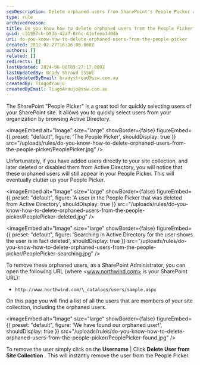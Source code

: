 ```yaml
---
seoDescription: Delete orphaned users from SharePoint's People Picker and keep your site organized with a simple URL and a few clicks.
type: rule
archivedreason:
title: Do you know how to delete orphaned users from the People Picker?
guid: c31997cb-b93b-42a7-8c6c-41efeea1d0db
uri: do-you-know-how-to-delete-orphaned-users-from-the-people-picker
created: 2012-02-27T16:26:00.000Z
authors: []
related: []
redirects: []
lastUpdated: 2024-06-08T03:27:17.000Z
lastUpdatedBy: Brady Stroud [SSW]
lastUpdatedByEmail: bradystroud@ssw.com.au
createdBy: TiagoAraujo
createdByEmail: TiagoAraujo@ssw.com.au
---
```


The SharePoint "People Picker" is a great tool for quickly selecting users of your SharePoint site. It allows you to quickly select users from your organization by browsing Active Directory.

<imageEmbed
  alt="Image"
  size="large"
  showBorder={false}
  figureEmbed={{
    preset: "default",
    figure: 'The People Picker',
    shouldDisplay: true
  }}
  src="/uploads/rules/do-you-know-how-to-delete-orphaned-users-from-the-people-picker/PeoplePicker.jpg"
/>

Unfortunately, if you have added users directly to your site collection, and later deleted or disabled them from Active Directory, you will notice that these orphaned users will still appear in your People Picker. This will eventually clutter up your People Picker.


<imageEmbed
  alt="Image"
  size="large"
  showBorder={false}
  figureEmbed={{
    preset: "default",
    figure: 'A user in the People Picker that was deleted from Active Directory',
    shouldDisplay: true
  }}
  src="/uploads/rules/do-you-know-how-to-delete-orphaned-users-from-the-people-picker/PeoplePicker-deleted.jpg"
/>


<imageEmbed
  alt="Image"
  size="large"
  showBorder={false}
  figureEmbed={{
    preset: "default",
    figure: 'Searching in Active Directory for the user shows the user is in fact deleted',
    shouldDisplay: true
  }}
  src="/uploads/rules/do-you-know-how-to-delete-orphaned-users-from-the-people-picker/PeoplePicker-searching.jpg"
/>

To remove these orphaned users, as a SharePoint Administrator, you can open the following URL (where <www.northwind.com> is your SharePoint URL):

- `http://www.northwind.com/\_catalogs/users/sample.aspx`

On this page you will find a list of all the users that are members of your site collection, including the orphaned users.

<imageEmbed
  alt="Image"
  size="large"
  showBorder={false}
  figureEmbed={{
    preset: "default",
    figure: 'We have found our orphaned user!',
    shouldDisplay: true
  }}
  src="/uploads/rules/do-you-know-how-to-delete-orphaned-users-from-the-people-picker/PeoplePicker-found.jpg"
/>

To remove the user simply click on the **Username** | Click **Delete User from Site Collection** . This will instantly remove the user from the People Picker.
